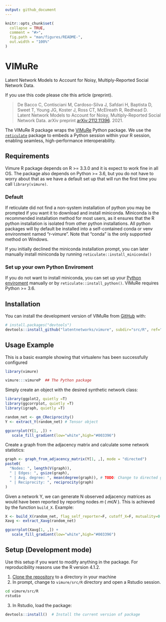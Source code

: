 ```yaml
---
output: github_document
---
```


<!-- README.md is generated from README.Rmd. Please edit that file -->

```r
knitr::opts_chunk$set(
  collapse = TRUE,
  comment = "#>",
  fig.path = "man/figures/README-",
  out.width = "100%"
)
```

# VIMuRe

<!-- badges: start -->
<!-- badges: end -->

Latent Network Models to Account for Noisy, Multiply-Reported Social Network Data.


If you use this code please cite this article (preprint).

> De Bacco C, Contisciani M, Cardoso-Silva J, Safdari H, Baptista D, Sweet T, Young JG, Koster J, Ross CT, McElreath R, Redhead D. Latent Network Models to Account for Noisy, Multiply-Reported Social Network Data. arXiv preprint [arXiv:2112.11396](https://arxiv.org/abs/2112.11396). 2021.

The VIMuRe R package wraps the [VIMuRe](https://github.com/latentnetworks/vimure/tree/18-vimure-v01-r-write-test_syntheticr/src/python) Python package. We use the [`reticulate`](https://rstudio.github.io/reticulate/) package to embeds a Python session within your R session, enabling seamless, high-performance interoperability. 

## Requirements

Vimure R package depends on R >= 3.3.0 and it is expect to work fine in all OS. 
The package also depends on Python >= 3.6, but you do not have to worry about that as we have a default set up that will run the first time you call `library(vimure)`. 

### Default

If reticulate did not find a non-system installation of python you may be prompted if you want it to download and install miniconda. Miniconda is the recommended installation method for most users, as it ensures that the R python installation is isolated from other python installations. All python packages will by default be installed into a self-contained conda or venv environment named "r-vimure". Note that "conda" is the only supported method on Windows. 

If you initially declined the miniconda installation prompt, you can later manually install miniconda by running `reticulate::install_miniconda()`

### Set up your own Python Enviroment

If you do not want to install miniconda, you can set up your [Python enviroment](http://timsherratt.org/digital-heritage-handbook/docs/python-pip-virtualenv/) manually or by `reticulate::install_python()`. VIMuRe requires Python >= 3.6.

## Installation

You can install the development version of VIMuRe from [GitHub](https://github.com/) with:

``` r
# install.packages("devtools")
devtools::install_github("latentnetworks/vimure", subdir="src/R", ref="develop")
```

## Usage Example

This is a basic example showing that virtualenv has been successfully configured 

```r
library(vimure)

vimure:::vimureP  ## The Python package
```

Simply create an object with the desired synthetic network class:

```r
library(ggplot2, quietly =T)
library(ggcorrplot, quietly =T)
library(igraph, quietly =T)

random_net <- gm_CReciprocity()
Y <- extract_Y(random_net) # Tensor object

ggcorrplot(Y[1, ,]) + 
   scale_fill_gradient(low="white",high="#003396")
```


Create a graph from the adjacency matrix and calculate some network statistics:

```r
graph <- graph_from_adjacency_matrix(Y[1, ,], mode = "directed")
paste0(
  "Nodes: ", length(V(graph)),
  " | Edges: ", gsize(graph),
  " | Avg. degree: ", mean(degree(graph)), # TODO: Change to directed graph
  " | Reciprocity: ", reciprocity(graph)
)
```

Given a network Y, we can generate N observed adjacency matrices as would have been reported by reporting nodes  𝑚  ( 𝑚∈𝑁 ). This is achieved by the function `build_X`. Example:

```r
X <- build_X(random_net, flag_self_reporter=F, cutoff_X=F, mutuality=0.5, seed=20L)
Xavg <- extract_Xavg(random_net)

ggcorrplot(Xavg[1, ,]) + 
   scale_fill_gradient(low="white",high="#003396")
```


## Setup (Development mode)

Use this setup if you want to modify anything in the package. For reproducibility reasons use the R version 4.1.2.

1. [Clone the repository](https://docs.github.com/en/repositories/creating-and-managing-repositories/cloning-a-repository) to a directory in your machine
2. In prompt, change to `vimure/src/R` directory and open a Rstudio session.
```bash
cd vimure/src/R
rstudio
```
3. In Rstudio, load the package:
``` r
devtools::install()  # Install the current version of package
```

